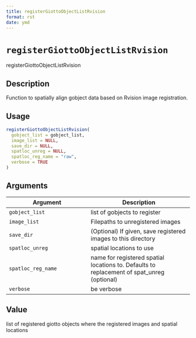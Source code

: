 ```yaml
--- 
title: registerGiottoObjectListRvision 
format: rst 
date: ymd 
--- 
```

# `registerGiottoObjectListRvision`

registerGiottoObjectListRvision


## Description

Function to spatially align gobject data based on Rvision image registration.


## Usage

```r
registerGiottoObjectListRvision(
  gobject_list = gobject_list,
  image_list = NULL,
  save_dir = NULL,
  spatloc_unreg = NULL,
  spatloc_reg_name = "raw",
  verbose = TRUE
)
```


## Arguments

Argument      |Description
------------- |----------------
`gobject_list`     |     list of gobjects to register
`image_list`     |     Filepaths to unregistered images
`save_dir`     |     (Optional) If given, save registered images to this directory
`spatloc_unreg`     |     spatial locations to use
`spatloc_reg_name`     |     name for registered spatial locations to. Defaults to replacement of spat_unreg (optional)
`verbose`     |     be verbose


## Value

list of registered giotto objects where the registered images and spatial locations


